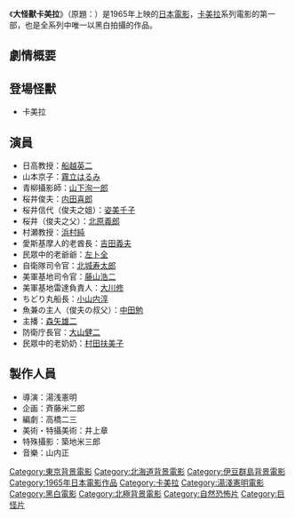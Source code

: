 {{Expand English|time=2009-06-02}}
{{NoteTA
|T=zh-cn:大怪兽加美拉;zh-tw:大怪獸卡美拉
|1=zh-cn:加美拉;zh-tw:卡美拉;
}}
{{Infobox Film
| name               = 大怪獸卡美拉
| original_name      = 大怪獣ガメラ
| image              = 
| caption            = 
| director           = 
| producer           = 
| writer             = 
| starring           = 
| music              = 
| narrator           = 
| cinematography     = 
| editing            = 
| production_company = 
| distributor        = 
| released           = 
| runtime            = 
| country            = {{JPN}}
| language           = 日語
| budget             = 
| gross              = 
| preceded_by        = 
| followed_by        = [[大怪獸決鬥_卡美拉對巴魯剛|大怪獸決鬥 卡美拉對巴魯剛]]
| website            = 
| amg_id             = 
| imdb_id            = 
| cn_name            = 
| hk_name            = 
| tw_name            = 
}}
《'''大怪獸卡美拉'''》（原題：{{lang|ja|'''大怪獣ガメラ'''}}）是1965年上映的[[日本|日本]][[電影|電影]]，[[卡美拉|卡美拉]]系列電影的第一部，也是全系列中唯一以黑白拍攝的作品。

== 劇情概要 ==

== 登場怪獸 ==
*卡美拉

== 演員 ==
*日高教授：[[船越英二|船越英二]]
*山本京子：[[霧立はるみ|霧立はるみ]]
*青柳攝影師：[[山下洵一郎|山下洵一郎]]
*桜井俊夫：[[内田喜郎|内田喜郎]]
*桜井信代（俊夫之姐）：[[姿美千子|姿美千子]]
*桜井（俊夫之父）：[[北原義郎|北原義郎]]
*村瀬教授：[[浜村純|浜村純]]
*愛斯基摩人的老酋長：[[吉田義夫|吉田義夫]]
*民眾中的老爺爺：[[左卜全|左卜全]]
*自衛隊司令官：[[北城寿太郎|北城寿太郎]]
*美軍基地司令官：[[藤山浩二|藤山浩二]]
*美軍基地雷達負責人：[[大川修|大川修]]
*ちどり丸船長：[[小山内淳|小山内淳]]
*魚兼の主人（俊夫の叔父）：[[中田勉|中田勉]]
*主播：[[森矢雄二|森矢雄二]]
*防衛庁長官：[[大山健二|大山健二]]
*民眾中的老奶奶：[[村田扶美子|村田扶美子]]

== 製作人員 ==
*導演：湯浅憲明
*企画：斉藤米二郎
*編劇：高橋二三
*美術・特攝美術：井上章
*特殊攝影：築地米三郎
*音樂：山内正

{{Gamera}}
{{湯浅憲明監督作品}}
{{Japanese film-stub}}
{{DEFAULTSORT:Daikaizyuu Gamera}}
[[Category:東京背景電影|Category:東京背景電影]]
[[Category:北海道背景電影|Category:北海道背景電影]]
[[Category:伊豆群島背景電影|Category:伊豆群島背景電影]]
[[Category:1965年日本電影作品|Category:1965年日本電影作品]]
[[Category:卡美拉|Category:卡美拉]]
[[Category:湯淺憲明電影|Category:湯淺憲明電影]]
[[Category:黑白電影|Category:黑白電影]]
[[Category:北極背景電影|Category:北極背景電影]]
[[Category:自然恐怖片|Category:自然恐怖片]]
[[Category:巨怪片|Category:巨怪片]]